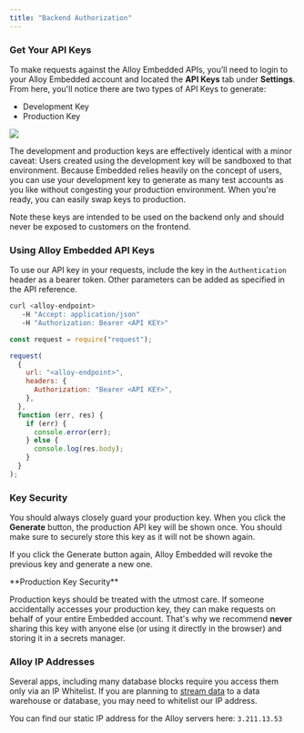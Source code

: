 ```yaml
---
title: "Backend Authorization"
---
```


### Get Your API Keys

To make requests against the Alloy Embedded APIs, you’ll need to login to your Alloy Embedded account and located the **API Keys** tab under **Settings**. From here, you'll notice there are two types of API Keys to generate:

- Development Key
- Production Key

![](/images/585ea94-Screen_Shot_2022-09-03_at_9.07.06_PM.png)

The development and production keys are effectively identical with a minor caveat: Users created using the development key will be sandboxed to that environment. Because Embedded relies heavily on the concept of users, you can use your development key to generate as many test accounts as you like without congesting your production environment. When you're ready, you can easily swap keys to production.

Note these keys are intended to be used on the backend only and should never be exposed to customers on the frontend.

### Using Alloy Embedded API Keys

To use our API key in your requests, include the key in the `Authentication` header as a bearer token. Other parameters can be added as specified in the API reference.

```bash cURL
curl <alloy-endpoint>
   -H "Accept: application/json"
   -H "Authorization: Bearer <API KEY>"
```

```node.js Node.js
const request = require("request");

request(
  {
    url: "<alloy-endpoint>",
    headers: {
      Authorization: "Bearer <API KEY>",
    },
  },
  function (err, res) {
    if (err) {
      console.error(err);
    } else {
      console.log(res.body);
    }
  }
);
```

### Key Security

You should always closely guard your production key. When you click the **Generate** button, the production API key will be shown once. You should make sure to securely store this key as it will not be shown again.

If you click the Generate button again, Alloy Embedded will revoke the previous key and generate a new one.

<Warning>
  **Production Key Security**

Production keys should be treated with the utmost care. If someone accidentally accesses your production key, they can make requests on behalf of your entire Embedded account. That's why we recommend **never** sharing this key with anyone else (or using it directly in the browser) and storing it in a secrets manager.

</Warning>

### Alloy IP Addresses

Several apps, including many database blocks require you access them only via an IP Whitelist. If you are planning to [stream data](/docs/streaming-data-back-to-a-destination) to a data warehouse or database, you may need to whitelist our IP address.

You can find our static IP address for the Alloy servers here: `3.211.13.53`
